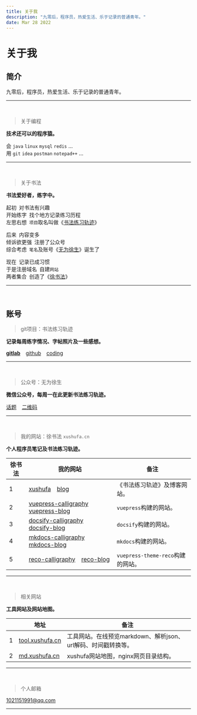 ```yaml
---
title: 关于我
description: "九零后，程序员，热爱生活、乐于记录的普通青年。"
date: Mar 28 2022
---
```


# 关于我

## 简介

九零后，程序员，热爱生活、乐于记录的普通青年。

---

<br/>

> 关于编程

**技术还可以的程序猿。**

会 `java`  `linux`  `mysql` `redis` ...  <br/>
用 `git` `idea` `postman` `notepad++` ...  <br/>

---

<br/>

> 关于书法

**书法爱好者，练字中。**

起初&ensp;对书法有兴趣 <br/>
开始练字&ensp;找个地方记录练习历程 <br/>
左思右想&ensp;`项目`取名叫做《[书法练习轨迹]( https://xushufa.cn/%E7%BB%83%E4%B9%A0/%E4%B9%A6%E6%B3%95%E7%BB%83%E4%B9%A0%E8%BD%A8%E8%BF%B9--%E6%98%8E%E6%9C%88%E5%87%A0%E6%97%B6%E6%9C%89.html )》 <br/>

后来&ensp;内容变多  <br/>
倾诉欲更强&ensp;注册了公众号 <br/>
综合考虑&ensp;`笔名`及账号《[无为徐生]( https://xushufa.cn/%E7%BB%83%E4%B9%A0/%E6%97%A0%E4%B8%BA%E5%BE%90%E7%94%9F.html )》诞生了 <br/>

现在&ensp;记录已成习惯  <br/>
于是注册域名&ensp;自建`网站`  <br/>
两者集合&ensp;创造了《[徐书法]( https://xushufa.cn/%E7%BB%83%E4%B9%A0/%E5%BE%90%E4%B9%A6%E6%B3%95.html )》 <br/>

---

<br/>

## 账号

> git项目：书法练习轨迹

**记录每周练字情况、字帖照片及一些感想。**

[**gitlab**]( https://gitlab.com/xuyq123/calligraphy ) &ensp; [github]( https://github.com/scott180/calligraphy ) &ensp;  [coding]( https://xyqin.coding.net/public/my/calligraphy/git ) 

---

<br/>

> 公众号：无为徐生

**微信公众号，每周一在此更新书法练习轨迹。** 

[话题]( https://mp.weixin.qq.com/mp/appmsgalbum?__biz=Mzg4NDY2OTM0Mg==&action=getalbum&album_id=2015671980393365504 ) &ensp; [二维码]( https://xyqin.coding.net/p/my/d/imgs/git/raw/master/other/wuweixusheng_weixin.png )

---

<br/>


> 我的网站：徐书法 `xushufa.cn`

**个人程序员笔记及书法练习轨迹。**

| 徐书法 | 我的网站    |  备注          |
| -----  | ----------- |  ------------- |
| 1      | [xushufa]( https://xushufa.cn ) &ensp; [blog]( https://blog.xushufa.cn ) | 《书法练习轨迹》及博客网站。      |
| 2      | [vuepress-calligraphy]( https://vuepress-calligraphy.xushufa.cn ) &ensp; [vuepress-blog]( https://vuepress-blog.xushufa.cn ) | `vuepress`构建的网站。|
| 3      | [docsify-calligraphy]( https://docsify-calligraphy.xushufa.cn ) &ensp; [docsify-blog]( https://docsify-blog.xushufa.cn )     | `docsify`构建的网站。 |
| 4      | [mkdocs-calligraphy]( https://mkdocs-calligraphy.xushufa.cn ) &ensp; [mkdocs-blog]( https://mkdocs-blog.xushufa.cn )         | `mkdocs`构建的网站。  |
| 5      | [reco-calligraphy]( https://reco-calligraphy.xushufa.cn ) &ensp; [reco-blog]( https://reco-blog.xushufa.cn ) | `vuepress-theme-reco`构建的网站。     |


---


<br/>


> 相关网站

**工具网站及网站地图。**

|        | 地址        |  备注          |
| -----  | ----------- |  ------------- |
| 1      | [tool.xushufa.cn]( https://tool.xushufa.cn ) | 工具网站。在线预览markdown、解析json、url解码、时间戳转换等。  |
| 2      | [md.xushufa.cn]( https://md.xushufa.cn )     | xushufa网站地图，nginx网页目录结构。|


---


<br/>

> 个人邮箱 

1021151991@qq.com 


---

